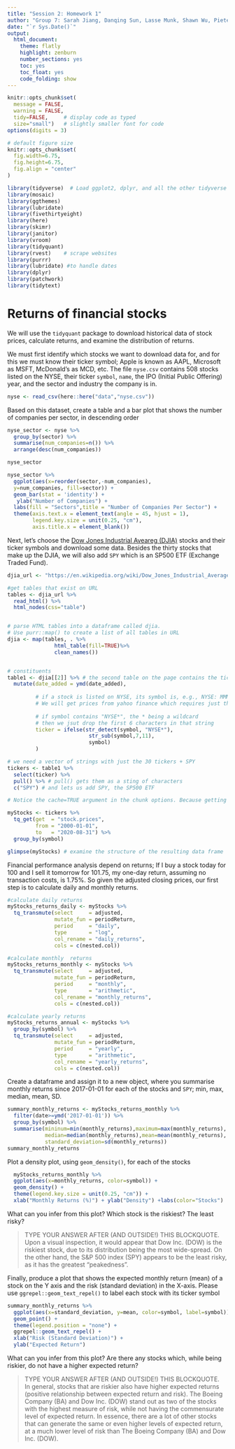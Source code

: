 ```yaml
---
title: "Session 2: Homework 1"
author: "Group 7: Sarah Jiang, Danqing Sun, Lasse Munk, Shawn Wu, Pieter Vercruysse, Christian Pizzuti"
date: "`r Sys.Date()`"
output:
  html_document:
    theme: flatly
    highlight: zenburn
    number_sections: yes
    toc: yes
    toc_float: yes
    code_folding: show
---
```



```r
knitr::opts_chunk$set(
  message = FALSE, 
  warning = FALSE, 
  tidy=FALSE,     # display code as typed
  size="small")   # slightly smaller font for code
options(digits = 3)

# default figure size
knitr::opts_chunk$set(
  fig.width=6.75, 
  fig.height=6.75,
  fig.align = "center"
)
```


```r
library(tidyverse)  # Load ggplot2, dplyr, and all the other tidyverse packages
library(mosaic)
library(ggthemes)
library(lubridate)
library(fivethirtyeight)
library(here)
library(skimr)
library(janitor)
library(vroom)
library(tidyquant)
library(rvest)    # scrape websites
library(purrr)  
library(lubridate) #to handle dates
library(dplyr)
library(patchwork)
library(tidytext)
```

# Returns of financial stocks


We will use the `tidyquant` package to download historical data of stock prices, calculate returns, and examine the distribution of returns. 

We must first identify which stocks we want to download data for, and for this we must know their ticker symbol; Apple is known as AAPL, Microsoft as MSFT, McDonald's as MCD, etc. The file `nyse.csv` contains 508 stocks listed on the NYSE, their ticker `symbol`, `name`, the IPO  (Initial Public Offering) year, and the sector and industry the company is in.


```r
nyse <- read_csv(here::here("data","nyse.csv"))
```

Based on this dataset, create a table and a bar plot that shows the number of companies per sector, in descending order

```r

nyse_sector <- nyse %>% 
  group_by(sector) %>%
  summarise(num_companies=n()) %>%
  arrange(desc(num_companies))

nyse_sector

nyse_sector %>% 
  ggplot(aes(x=reorder(sector,-num_companies), 
  y=num_companies, fill=sector)) +
  geom_bar(stat = 'identity') +
   ylab("Number of Companies") + 
  labs(fill = "Sectors",title = "Number of Companies Per Sector") +
  theme(axis.text.x = element_text(angle = 45, hjust = 1),
        legend.key.size = unit(0.25, "cm"), 
        axis.title.x = element_blank())
```

Next, let's choose the [Dow Jones Industrial Aveareg (DJIA)](https://en.wikipedia.org/wiki/Dow_Jones_Industrial_Average) stocks and their ticker symbols and download some data. Besides the thirty stocks that make up the DJIA, we will also add `SPY` which is an SP500 ETF (Exchange Traded Fund).


```r

djia_url <- "https://en.wikipedia.org/wiki/Dow_Jones_Industrial_Average"

#get tables that exist on URL
tables <- djia_url %>% 
  read_html() %>% 
  html_nodes(css="table")


# parse HTML tables into a dataframe called djia. 
# Use purr::map() to create a list of all tables in URL
djia <- map(tables, . %>% 
               html_table(fill=TRUE)%>% 
               clean_names())


# constituents
table1 <- djia[[2]] %>% # the second table on the page contains the ticker symbols
  mutate(date_added = ymd(date_added),
         
         # if a stock is listed on NYSE, its symbol is, e.g., NYSE: MMM
         # We will get prices from yahoo finance which requires just the ticker
         
         # if symbol contains "NYSE*", the * being a wildcard
         # then we jsut drop the first 6 characters in that string
         ticker = ifelse(str_detect(symbol, "NYSE*"),
                          str_sub(symbol,7,11),
                          symbol)
         )

# we need a vector of strings with just the 30 tickers + SPY
tickers <- table1 %>% 
  select(ticker) %>% 
  pull() %>% # pull() gets them as a sting of characters
  c("SPY") # and lets us add SPY, the SP500 ETF

```




```r
# Notice the cache=TRUE argument in the chunk options. Because getting data is time consuming, # cache=TRUE means that once it downloads data, the chunk will not run again next time you knit your Rmd

myStocks <- tickers %>% 
  tq_get(get  = "stock.prices",
         from = "2000-01-01",
         to   = "2020-08-31") %>%
  group_by(symbol) 

glimpse(myStocks) # examine the structure of the resulting data frame
```

Financial performance analysis depend on returns; If I buy a stock today for 100 and I sell it tomorrow for 101.75, my one-day return, assuming no transaction costs, is 1.75%. So given the adjusted closing prices, our first step is to calculate daily and monthly returns.


```r
#calculate daily returns
myStocks_returns_daily <- myStocks %>%
  tq_transmute(select     = adjusted, 
               mutate_fun = periodReturn, 
               period     = "daily", 
               type       = "log",
               col_rename = "daily_returns",
               cols = c(nested.col))  

#calculate monthly  returns
myStocks_returns_monthly <- myStocks %>%
  tq_transmute(select     = adjusted, 
               mutate_fun = periodReturn, 
               period     = "monthly", 
               type       = "arithmetic",
               col_rename = "monthly_returns",
               cols = c(nested.col)) 

#calculate yearly returns
myStocks_returns_annual <- myStocks %>%
  group_by(symbol) %>%
  tq_transmute(select     = adjusted, 
               mutate_fun = periodReturn, 
               period     = "yearly", 
               type       = "arithmetic",
               col_rename = "yearly_returns",
               cols = c(nested.col))
```

Create a dataframe and assign it to a new object, where you summarise monthly returns since 2017-01-01 for each of the stocks and `SPY`; min, max, median, mean, SD.

```r

summary_monthly_returns <- myStocks_returns_monthly %>%
  filter(date>=ymd('2017-01-01')) %>%
  group_by(symbol) %>%
  summarise(mininum=min(monthly_returns),maximum=max(monthly_returns), 
            median=median(monthly_returns),mean=mean(monthly_returns),
            standard_deviation=sd(monthly_returns))
summary_monthly_returns
```


Plot a density plot, using `geom_density()`, for each of the stocks
```r

  myStocks_returns_monthly %>%
  ggplot(aes(x=monthly_returns, color=symbol)) +
  geom_density() + 
  theme(legend.key.size = unit(0.25, "cm")) +
  xlab("Monthly Returns (%)") + ylab("Density") +labs(color="Stocks")

```

What can you infer from this plot? Which stock is the riskiest? The least risky? 

> TYPE YOUR ANSWER AFTER (AND OUTSIDE!) THIS BLOCKQUOTE.\
Upon a visual inspection, it would appear that Dow Inc. (DOW) is the riskiest stock, due to its distribution being the most wide-spread. On the other hand, the S&P 500 index (SPY) appears to be the least risky, as it has the greatest "peakedness".

Finally, produce a plot that shows the expected monthly return (mean) of a stock on the Y axis and the risk (standard deviation) in the X-axis. Please use `ggrepel::geom_text_repel()` to label each stock with its ticker symbol

```r

summary_monthly_returns %>% 
  ggplot(aes(x=standard_deviation, y=mean, color=symbol, label=symbol)) +
  geom_point() + 
  theme(legend.position = "none") +
  ggrepel::geom_text_repel() + 
  xlab("Risk (Standard Deviation)") + 
  ylab("Expected Return")

```

What can you infer from this plot? Are there any stocks which, while being riskier, do not have a higher expected return?

> TYPE YOUR ANSWER AFTER (AND OUTSIDE!) THIS BLOCKQUOTE.\
In general, stocks that are riskier also have higher expected returns (positive relationship between expected return and risk). The Boeing Company (BA) and Dow Inc. (DOW) stand out as two of the stocks with the highest measure of risk, while not having the commensurate level of expected return. In essence, there are a lot of other stocks that can generate the same or even higher levels of expected return, at a much lower level of risk than The Boeing Company (BA) and Dow Inc. (DOW).
